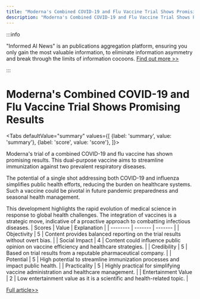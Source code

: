 ```yaml
---
title: "Moderna's Combined COVID-19 and Flu Vaccine Trial Shows Promising Results"
description: "Moderna's Combined COVID-19 and Flu Vaccine Trial Shows Promising Results"
---
```



:::info

"Informed AI News" is an publications aggregation platform, ensuring you only gain the most valuable information, to eliminate information asymmetry and break through the limits of information cocoons.  [Find out more >>](/docs/guides)

:::

# Moderna's Combined COVID-19 and Flu Vaccine Trial Shows Promising Results


<Tabs
	defaultValue="summary"
	values={[
	{label: 'summary', value: 'summary'},
	{label: 'score', value: 'score'},
]}>
<TabItem value="summary">


Moderna's trial of a combined COVID-19 and flu vaccine has shown promising results. This dual-purpose vaccine aims to streamline immunization against two prevalent respiratory diseases.

The potential of a single shot addressing both COVID-19 and influenza simplifies public health efforts, reducing the burden on healthcare systems. Such a vaccine could be pivotal in future pandemic preparedness and seasonal health management.

This development highlights the rapid evolution of medical science in response to global health challenges. The integration of vaccines is a strategic move, indicative of a proactive approach to combatting infectious diseases.
</TabItem>
<TabItem value="score">
	| Scores     | Value   | Explanation |
	| -------- | ------- | ------- |
	| Objectivity  | 5    | Content provides balanced reporting on the trial results without overt bias.    |
	| Social Impact | 4     | Content could influence public opinion on vaccine efficiency and healthcare strategies.    |
	| Credibility    | 5    | Based on trial results from a reputable pharmaceutical company.    |
	| Potential    | 5    | High potential to streamline immunization processes and impact public health.    |
	| Practicality    | 5    | Highly practical for simplifying vaccine administration and healthcare management.    |
	| Entertainment Value    | 2    | Low entertainment value as it is a scientific and health-related topic.    |
</TabItem>
</Tabs>

[Full article>>](https://medicalxpress.com/news/2024-06-moderna-good-results-trial-combo.html)

